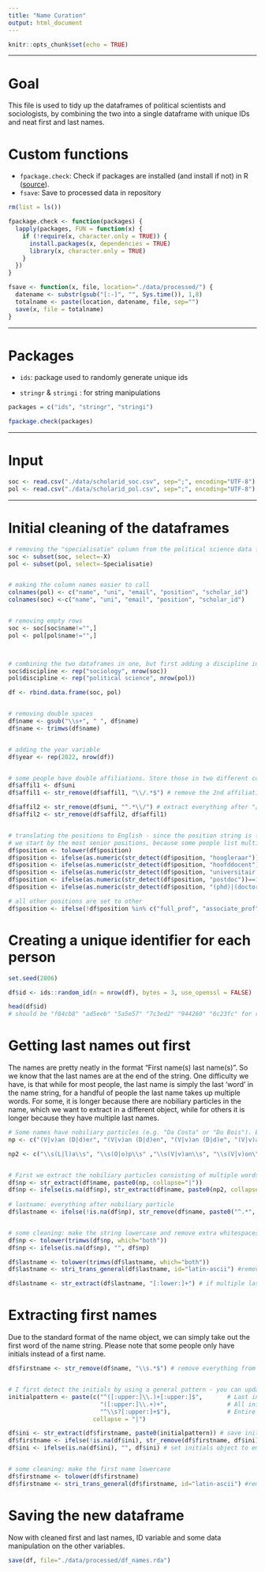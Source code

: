 ```yaml
---
title: "Name Curation"
output: html_document
---
```


```r
knitr::opts_chunk$set(echo = TRUE)
```



----

# Goal

This file is used to tidy up the dataframes of political scientists and sociologists, by combining the two into a single dataframe with unique IDs and neat first and last names. 



# Custom functions

- `fpackage.check`: Check if packages are installed (and install if not) in R ([source](https://vbaliga.github.io/verify-that-r-packages-are-installed-and-loaded/)).  
- `fsave`: Save to processed data in repository

```r

rm(list = ls())

fpackage.check <- function(packages) {
  lapply(packages, FUN = function(x) {
    if (!require(x, character.only = TRUE)) {
      install.packages(x, dependencies = TRUE)
      library(x, character.only = TRUE)
    }
  })
}

fsave <- function(x, file, location="./data/processed/") {
  datename <- substr(gsub("[:-]", "", Sys.time()), 1,8)  
  totalname <- paste(location, datename, file, sep="")
  save(x, file = totalname)  
}

```


---  

# Packages

- `ids`: package used to randomly generate unique ids

- `stringr` & `stringi` : for string manipulations


```r

packages = c("ids", "stringr", "stringi")

fpackage.check(packages)

```


--- 

# Input


```r

soc <- read.csv("./data/scholarid_soc.csv", sep=";", encoding="UTF-8") # encoding to maintain diacritics
pol <- read.csv("./data/scholarid_pol.csv", sep=";", encoding="UTF-8")

```


---



# Initial cleaning of the dataframes

```r

# removing the "specialisatie" column from the political science data frame because it is poorly filled and does not exist in sociology
soc <- subset(soc, select=-X)
pol <- subset(pol, select=-Specialisatie)


# making the column names easier to call
colnames(pol) <- c("name", "uni", "email", "position", "scholar_id")
colnames(soc) <-c("name", "uni", "email", "position", "scholar_id")


# removing empty rows
soc <- soc[soc$name!="",]
pol <- pol[pol$name!="",]



# combining the two dataframes in one, but first adding a discipline identifier for both
soc$discipline <- rep("sociology", nrow(soc))
pol$discipline <- rep("political science", nrow(pol))

df <- rbind.data.frame(soc, pol)


# removing double spaces
df$name <- gsub("\\s+", " ", df$name)
df$name <- trimws(df$name)


# adding the year variable 
df$year <- rep(2022, nrow(df))


# some people have double affiliations. Store those in two different columns
df$affil1 <- df$uni
df$affil1 <- str_remove(df$affil1, "\\/.*$") # remove the 2nd affiliation from the column of the first affiliation

df$affil2 <- str_remove(df$uni, "^.*\\/") # extract everything after "/" to get the 2nd affiliation
df$affil2 <- str_remove(df$affil2, df$affil1)


# translating the positions to English - since the position string is free form, we have to extract the relevant info from there. 
# we start by the most senior positions, because some people list multiple and we only want to extract the most senior research position they occupy
df$position <- tolower(df$position)
df$position <- ifelse(as.numeric(str_detect(df$position, "hoogleraar"))==1, "full_prof", df$position)
df$position <- ifelse(as.numeric(str_detect(df$position, "hoofddocent"))==1, "associate_prof", df$position)
df$position <- ifelse(as.numeric(str_detect(df$position, "universitair docent"))==1, "assistant_prof", df$position)
df$position <- ifelse(as.numeric(str_detect(df$position, "postdoc"))==1, "postdoc", df$position)
df$position <- ifelse(as.numeric(str_detect(df$position, "(phd)|(doctoral)|(promovendus)"))==1, "phd", df$position) 

# all other positions are set to other
df$position <- ifelse(!df$position %in% c("full_prof", "associate_prof", "assistant_prof", "postdoc", "phd"), "other", df$position)


```



# Creating a unique identifier for each person

```r

set.seed(2806)

df$id <- ids::random_id(n = nrow(df), bytes = 3, use_openssl = FALSE)

head(df$id)
# should be "f84cb8" "ad5eeb" "5a5e57" "7c3ed2" "944260" "6c23fc" for reproducibility

```




# Getting last names out first

The names are pretty neatly in the format "First name(s) last name(s)". So we know that the last names are at the end of the string. One difficulty we have, is that while for most people, the last name is simply the last 'word' in the name string, for a handful of people the last name takes up multiple words. For some, it is longer because there are nobiliary particles in the name, which we want to extract in a different object, while for others it is longer because they have multiple last names. 

```r

# Some names have nobiliary particles (e.g. "Da Costa" or "Du Bois"). Especially in Dutch names, they are very common. We extract these in a separate object
np <- c("(V|v)an (D|d)er", "(V|v)an (D|d)en", "(V|v)an (D|d)e", "(V|v)ande(n)?", "(V|v)an '(T|t)", "(V|v)an'(T|t)", "(V|v)an (H|h)et", "(V|v)on (D|d)er", "(O|o)p (D|d)en?", "(O|o)p 't", "(O|o)f ten", "(A|a)an de(n)?", "(D|d)e (L|l)a", "(I|i)n (H|h)et", "(I|i)n '(T|t)", "(I|i)n'(T|t)", "(I|i)n (T|t)", "(I|i)n (D|d)er", "(B|b)ij (D|d)e") 

np2 <- c("\\s(L|l)a\\s", "\\s(O|o)p\\s" ,"\\s(V|v)an\\s", "\\s(V|v)on\\s", "\\s(D|d)en\\s", "\\s(D|d)er\\s", "\\s(D|d)el\\s", "\\s(D|d)(e|a|u|i)\\s", "\\s(D|d)os?\\s", "\\s(T|t)er\\s", "\\s(T|t)en\\s", "\\s(T|t)e\\s", "\\s'(T|t)\\s", "\\s(L|l)e\\s", "\\s(E|A)l-", "\\s[(A|a)(E|e)](L|l)'?\\s", "\\s(D|d)'", "\\szu\\s", "\\s(Z|z)ur\\s", "\\s(Y|y)\\s", "\\s(E|e)\\s")


# First we extract the nobiliary particles consisting of multiple words
df$np <- str_extract(df$name, paste0(np, collapse="|"))
df$np <- ifelse(is.na(df$np), str_extract(df$name, paste0(np2, collapse="|")), df$np) #only extract the single-word NP if it is not filled yet
  
# lastname: everything after nobiliary particle  
df$lastname <- ifelse(!is.na(df$np), str_remove(df$name, paste0("^.*", df$np)), word(df$name, -1))


# some cleaning: make the string lowercase and remove extra whitespaces
df$np <- tolower(trimws(df$np, which="both"))
df$np <- ifelse(is.na(df$np), "", df$np)

df$lastname <- tolower(trimws(df$lastname, which="both"))
df$lastname <- stri_trans_general(df$lastname, id="latin-ascii") #remove diacritics

df$lastname <- str_extract(df$lastname, "[:lower:]+") # if multiple last names after the nobiliary particle, we take the first one


```



# Extracting first names 

Due to the standard format of the name object, we can simply take out the first word of the name string. Please note that some people only have initials instead of a first name. 

```r

df$firstname <- str_remove(df$name, "\\s.*$") # remove everything from the name object after the first whitespace


# I first detect the initials by using a general pattern - you can update this to match what you find in your own data
initialpattern <- paste(c("^([:upper:]\\.)+[:upper:]$",       # Last initial does not have a full stop at the end (e.g. A.A.A)
                          "([:upper:]\\.+)+",                 # All initials have full stops at the end (e.g. A.A.A.)
                          "^\\s?[:upper:]+$"),                # Entire string consists of capital letters
                        collapse = "|")

df$ini <- str_extract(df$firstname, paste0(initialpattern)) # save initials in a different object
df$firstname <- ifelse(!is.na(df$ini), str_remove(df$firstname, df$ini), df$firstname) # extract initials from first name object when present
df$ini <- ifelse(is.na(df$ini), "", df$ini) # set initials object to empty if there are no initials


# some cleaning: make the first name lowercase
df$firstname <- tolower(df$firstname)
df$firstname <- stri_trans_general(df$firstname, id="latin-ascii") #remove diacritics


```



# Saving the new dataframe

Now with cleaned first and last names, ID variable and some data manipulation on the other variables. 

```r

save(df, file="./data/processed/df_names.rda")

```

